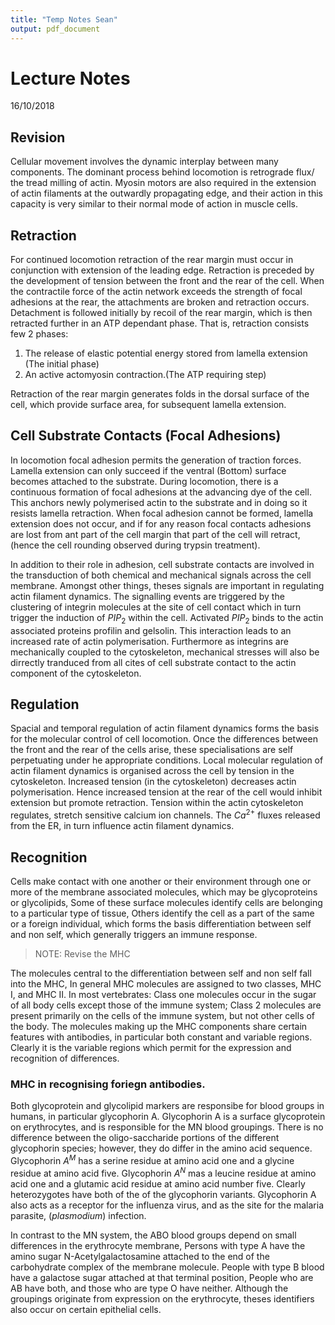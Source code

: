 ```yaml
---
title: "Temp Notes Sean"
output: pdf_document
---
```


# Lecture Notes
16/10/2018

## Revision
Cellular movement involves the dynamic interplay between many components. The dominant process behind locomotion is retrograde flux/ the tread milling of actin. Myosin motors are also required in the extension of actin filaments at the outwardly propagating edge, and their action in this capacity is very similar to their normal mode of action in muscle cells. 

## Retraction 
For continued locomotion retraction of the rear margin must occur in conjunction with extension of the leading edge. Retraction is preceded by the development of tension between the front and the rear of the cell. When the contractile force of the actin network exceeds the strength of focal adhesions at the rear, the attachments are broken and retraction occurs. Detachment is followed initially by recoil of the rear margin, which is then retracted further in an ATP dependant phase. That is, retraction consists few 2 phases: 

 #. The release of elastic potential energy stored from lamella extension (The initial phase)
 #. An active actomyosin contraction.(The ATP requiring step)

Retraction of the rear margin generates folds in the dorsal surface of the cell, which provide surface area, for subsequent lamella extension. 



## Cell Substrate Contacts (Focal Adhesions)
In locomotion focal adhesion permits the generation of traction forces. Lamella extension can only succeed if the ventral (Bottom) surface becomes attached to the substrate. During locomotion, there is a continuous formation of focal adhesions at the advancing dye of the cell. This anchors newly polymerised actin to the substrate and in doing so it resists lamella retraction. When focal adhesion cannot be formed, lamella extension does not occur, and if for any reason focal contacts adhesions are lost from ant part of the cell margin that part of the cell will retract, (hence the cell rounding observed during trypsin treatment).

In addition to their role in adhesion, cell substrate contacts are involved in the transduction of both chemical and mechanical signals across the cell membrane. Amongst other things, theses signals are important in regulating actin filament dynamics. The signalling events are triggered by the clustering of integrin molecules at the site of cell contact which in turn trigger the induction of $PIP_2$ \footnote{phosphatidyl-4,5-bisphosphate, as in DD, probably a G protein coupled receptor. } within the cell.  Activated $PIP_2$ binds to the actin associated proteins profilin and gelsolin. This interaction leads to an increased rate of actin polymerisation. Furthermore as integrins are mechanically coupled to the cytoskeleton, mechanical stresses will also be dirrectly tranduced from all cites of cell substrate contact to the actin component of the cytoskeleton.  

## Regulation 
Spacial and temporal regulation of actin filament dynamics forms the basis for the molecular control of cell locomotion. Once the differences between the front and the rear of the cells arise, these specialisations are self perpetuating under he appropriate conditions. Local molecular regulation of actin filament dynamics is organised across the cell by tension in the cytoskeleton. Increased tension (in the cytoskeleton) decreases actin polymerisation. Hence increased tension at the rear of the cell would inhibit extension but promote retraction. Tension within the actin cytoskeleton regulates, stretch sensitive calcium ion channels. The $Ca^{2+}$ fluxes released from the ER, in turn influence actin filament dynamics. 

## Recognition
Cells make contact with one another or their environment through one or more of the membrane associated molecules, which may be glycoproteins or glycolipids, Some of these surface molecules identify cells are belonging to a particular type of tissue, Others identify the cell as a part of the same or a foreign individual, which forms the basis differentiation between self and non self, which generally triggers an immune response.

>NOTE: Revise the MHC

The molecules central to the differentiation between self and non self fall into the MHC, In general MHC molecules are assigned to two classes, MHC I, and MHC II. In most vertebrates: Class one molecules occur in the sugar of all body cells except those of the immune system; Class 2 molecules are present primarily on the cells of the immune system, but not other cells of the body. The molecules making up the MHC components share certain features with antibodies, in particular both constant and variable regions. Clearly it is the variable regions which permit for the expression and recognition of differences. 


### MHC in recognising foriegn antibodies.
Both glycoprotein and glycolipid markers are responsibe for blood groups in humans, in particular glycophorin A. Glycophorin A is a surface glycoprotein on erythrocytes, and is responsible for the MN blood groupings. There is no difference between the oligo-saccharide portions of the different glycophorin species; however, they do differ in the amino acid sequence. Glycophorin $A^M$ has a serine residue at amino acid one and a glycine residue at amino acid five. Glycophorin $A^N$ mas a leucine residue at amino acid one and a glutamic acid residue at amino acid number five. Clearly heterozygotes have both of the of the glycophorin variants. Glycophorin A also acts as a receptor for the influenza virus, and as the site for the malaria parasite, (_plasmodium_) infection. 

In contrast to the MN system, the ABO blood groups depend on small differences in the erythrocyte membrane, Persons with type A have the amino sugar N-Acetylgalactosamine attached to the end of the carbohydrate complex of the membrane molecule. People with type B blood have a galactose sugar attached at that terminal position, People who are AB have both, and those who are type O have neither. Although the groupings originate from expression on the erythrocyte, theses identifiers also occur on certain epithelial cells. 
